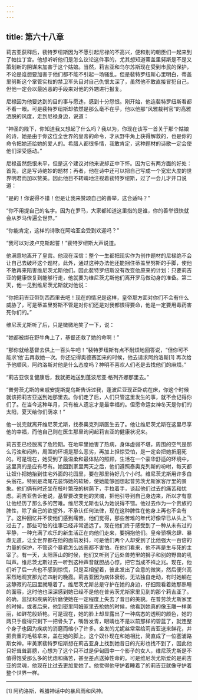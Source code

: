 ```yaml
---
---
---
```

title: 第六十八章
---




莉吉亚获释后，裴特罗纽斯因为不愿引起尼禄的不高兴，便和别的朝臣们一起来到了帕拉丁宫。他想听听他们是怎么议论这件事的，尤其想知道蒂盖里努斯是不是又策划新的阴谋来加害于这个姑娘。当然，莉吉亚和乌尔苏斯现在受到市民的保护，不论是谁想要加害于他们都不能不引起一场骚乱。但是裴特罗纽斯心里明白，蒂盖里努斯这个掌管实权的禁卫军头目对自己仇恨太深了，虽然他不敢直接冒犯自己，但他一定会以最凶恶的手段来对他的外甥进行报复。

尼禄因为他要达到的目的事与愿违，感到十分怨恨。刚开始，他连裴特罗纽斯看都不看一眼。可是裴特罗纽斯却依然是那么毫不在乎，他以他那“风雅裁判官”的高雅洒脱的风度，走到尼禄身边，说道：

“神圣的陛下，你知道我又想起了什么吗？我以为，你现在该写一首关于那个姑娘的诗，她是由于你这位全世界的皇帝的命令，才从野牛角上获得解救的，也是你的命令把她还给她的爱人的。希腊人都很多情，我敢肯定，这种题材的诗歌一定会使他们深受感动。”

尼禄虽然怨恨未平，但是这个建议对他来说却正中下怀。因为它有两方面的好处：首先，这是写诗绝妙的题材；再者，他在诗中还可以把自己写成一个宽宏大度的世界明君而加以赞美。因此他目不转睛地注视着裴特罗纽斯，过了一会儿才开口说道：

“是的！你说得不错！但是让我来赞颂自己的善举，这合适吗？”

“你不用提自己的名字。因为在罗马，大家都知道这里指的是谁，你的善举很快就会从罗马传遍全世界。”

“你能肯定，这样的诗歌在阿哈亚会受到欢迎吗？”

“我可以对波卢克斯起誓！”裴特罗纽斯大声说道。

他满意地离开了皇宫。他现在深信：整个一生都把现实作为创作题材的尼禄绝不会让自己去破坏这个题材。此外，通过这种办法他还能捆住蒂盖里努斯的手脚，使他不敢再来陷害维尼茨尤斯他们。因此裴特罗纽斯没有改变他原来的计划：只要莉吉亚的健康恢复到能够行走，他就要为维尼茨尤斯他们离开罗马做动身的准备。第二天，他一见到维尼茨尤斯就对他说：

“你把莉吉亚带到西西里去吧！现在的情况是这样，皇帝那方面对你们不会有什么威胁了，可是蒂盖里努斯不管是对你们还是对我都恨得要命，他是一定要用毒药害死你们的。”

维尼茨尤斯听了后，只是微微地笑了一下，说：

“她都被绑在野牛角上了，基督还救了她的命啊！”

“那你就给基督去供上一百头牛吧！”裴特罗纽斯有点不耐烦地回答说，“但你可不能求‘他’去再救她一次。你还记得奥德赛回来的时候，他去请求阿约洛斯[1] 再次给予他顺风，阿约洛斯对他是什么态度吗？神明不喜欢人们老是去找他们的麻烦。”

“莉吉亚恢复健康后，我就把她送到蓬波尼亚·格列齐娜那里去。”

“普劳茨尤斯的亲戚安提斯提乌斯告诉过我，蓬波尼亚现正卧病在床，你这个时候就该把莉吉亚送到她那里去。你们走了后，人们只管这里发生的事，就不会记得你们了。在当今这种年月，只有被人遗忘才是最幸福的。但愿命运女神冬天是你们的太阳，夏天给你们荫凉！”

他一说完就离开维尼茨尤斯，找泰奥克列斯医生去了。他让维尼茨尤斯在这里尽享他的幸福，而他自己则在医生那里询问起莉吉亚的健康状况来。

莉吉亚已经脱离了危险期。在地牢里她害了热病，身体虚弱不堪，周围的空气是那么污浊和闷热，周围的环境是那么恶劣，再加上担惊受怕，是一定会把她折磨死的。可是现在，她受到了最温柔和最体贴的照顾，生活在一个豪华舒适的环境中，这里真的是应有尽有。她回到家里两天之后，他们遵照泰奥克列斯的吩咐，每天都让奴仆把她抬到住宅外面的花园里，要在那里待好几个小时。维尼茨尤斯用许多白头翁花，特别是鸢尾花装饰她的软轿，使她能够回想起普劳茨尤斯家客厅里的景象。他们俩有时还坐在枝叶繁茂的树荫下，手拉着手，谈起他们过去的痛苦和忧虑。莉吉亚告诉他说，基督要改变他的灵魂，把他引导到自己身边来，所以才有意让他经历了那么多的苦难。维尼茨尤斯也认为她说得不错。他过去作为一个贵族的脾性，除了自己的欲望外，不承认任何法律，现在这种脾性在他身上再也不会有了。这种回忆并不使他们感到痛苦。他们觉得，那些苦难的年代好像早已从头上飞过去了，那些可怕的往事已经非常遥远了。现在他们终于感受到了一种从未有过的平静，一种充满了欢乐的新生活正在向他们走来，要拥抱他们。皇帝骄横恣肆、暴虐无道，让全世界都在他的面前发抖，可是他们两个人却受到了比他强大一百倍的力量的保护，不管这个暴君怎么凶恶都不害怕。在他们看来，他不再是生与死的主宰了。有一天，太阳落山的时候，他们又听到了远处兽苑里的狮子和别的野兽的吼叫声。维尼茨尤斯过去一听到这种声音就胆战心惊，把它当成不祥之兆。现在，他们听了后一点也不感到惊慌，只是互相望着，彼此发出了会意的微笑，然后便兴高采烈地观赏那光芒四射的晚霞。莉吉亚因为病体衰弱，无法独自走动，有时她躺在这静寂的花园里就睡着了。维尼茨尤斯总是守护在她的身边，仔细观看着她那熟睡的面容，这时他也深深感到她已经不是他在普劳茨尤斯家里见到的那个莉吉亚了。的确，监狱和疾病的折磨使她在一定程度上失去了昔日的美貌。在普劳茨尤斯家里的时候，或者后来，他到密里阿姆家里去抢她的时候，他看到她真的像玉雕一样美丽，如鲜花般娇艳。可是现在，她的脸上却显露出了一种病态的透明的颜色，她的两只手瘦得只剩下一把骨头了，嘴唇发青，眼睛也不是以前那样的碧蓝了，就连整个身子也因为疾病的消磨而缩小了许多。金发的尤妮丝常常给莉吉亚送来鲜花，并把贵重的毛毯拿来，盖在她的脚上。这个奴仆现在和她相比，简直成了一位塞浦路斯女神。审美家裴特罗纽斯想在莉吉亚身上找到她昔日的光彩也找不到了，因此他只好耸耸肩膀，心想为了这个只不过是伊甸园中一个影子的女人，维尼茨尤斯是不值得饱受那么多的忧虑和痛苦，甚至差点送掉性命的。可是维尼茨尤斯爱的是莉吉亚的灵魂，他现在比过去更加爱她了。他觉得他守护着睡着了的莉吉亚就像守护着整个世界一样。



* * *



[1] 阿约洛斯，希腊神话中的暴风雨和风神。